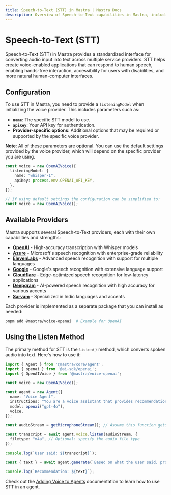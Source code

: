 ```yaml
---
title: Speech-to-Text (STT) in Mastra | Mastra Docs
description: Overview of Speech-to-Text capabilities in Mastra, including configuration, usage, and integration with voice providers.
---
```


# Speech-to-Text (STT)

Speech-to-Text (STT) in Mastra provides a standardized interface for converting audio input into text across multiple service providers. 
STT helps create voice-enabled applications that can respond to human speech, enabling hands-free interaction, accessibility for users with disabilities, and more natural human-computer interfaces.

## Configuration

To use STT in Mastra, you need to provide a `listeningModel` when initializing the voice provider. This includes parameters such as:

- **`name`**: The specific STT model to use.
- **`apiKey`**: Your API key for authentication.
- **Provider-specific options**: Additional options that may be required or supported by the specific voice provider.

**Note**: All of these parameters are optional. You can use the default settings provided by the voice provider, which will depend on the specific provider you are using.

```typescript
const voice = new OpenAIVoice({
  listeningModel: {
    name: "whisper-1",
    apiKey: process.env.OPENAI_API_KEY,
  },
});

// If using default settings the configuration can be simplified to:
const voice = new OpenAIVoice();
```

## Available Providers

Mastra supports several Speech-to-Text providers, each with their own capabilities and strengths:

- [**OpenAI**](/reference/voice/openai/) - High-accuracy transcription with Whisper models
- [**Azure**](/reference/voice/azure/) - Microsoft's speech recognition with enterprise-grade reliability
- [**ElevenLabs**](/reference/voice/elevenlabs/) - Advanced speech recognition with support for multiple languages
- [**Google**](/reference/voice/google/) - Google's speech recognition with extensive language support
- [**Cloudflare**](/reference/voice/cloudflare/) - Edge-optimized speech recognition for low-latency applications
- [**Deepgram**](/reference/voice/deepgram/) - AI-powered speech recognition with high accuracy for various accents
- [**Sarvam**](/reference/voice/sarvam/) - Specialized in Indic languages and accents

Each provider is implemented as a separate package that you can install as needed:

```bash
pnpm add @mastra/voice-openai  # Example for OpenAI
```

## Using the Listen Method

The primary method for STT is the `listen()` method, which converts spoken audio into text. Here's how to use it:

```typescript
import { Agent } from '@mastra/core/agent';
import { openai } from '@ai-sdk/openai';
import { OpenAIVoice } from '@mastra/voice-openai';

const voice = new OpenAIVoice();

const agent = new Agent({
  name: "Voice Agent",
  instructions: "You are a voice assistant that provides recommendations based on user input.",
  model: openai("gpt-4o"),
  voice,
});

const audioStream = getMicrophoneStream(); // Assume this function gets audio input

const transcript = await agent.voice.listen(audioStream, {
  filetype: "m4a", // Optional: specify the audio file type
});

console.log(`User said: ${transcript}`);

const { text } = await agent.generate(`Based on what the user said, provide them a recommendation: ${transcript}`);

console.log(`Recommendation: ${text}`);
```

Check out the [Adding Voice to Agents](../agents/adding-voice.mdx) documentation to learn how to use STT in an agent.

